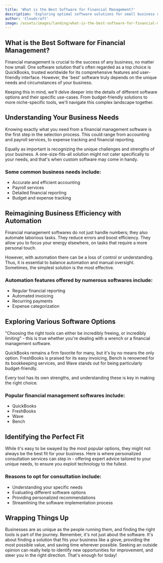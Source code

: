 ```yaml
---
title: 'What is the Best Software for Financial Management?'
description: 'Exploring optimal software solutions for small business owners to manage their finances efficiently and effectively.'
author: 'Cloudcraft'
image: /assets/images/landing/what-is-the-best-software-for-financial-management.jpg
---
```


## What is the Best Software for Financial Management?

Financial management is crucial to the success of any business, no matter how small. One software solution that's often regarded as a top choice is QuickBooks, trusted worldwide for its comprehensive features and user-friendly interface. However, the 'best' software truly depends on the unique needs and circumstances of your business.

Keeping this in mind, we'll delve deeper into the details of different software options and their specific use-cases. From budget-friendly solutions to more niche-specific tools, we'll navigate this complex landscape together.

<ServicesBlurb />

## Understanding Your Business Needs

Knowing exactly what you need from a financial management software is the first step in the selection process. This could range from accounting and payroll services, to expense tracking and financial reporting.

Equally as important is recognizing the unique challenges and strengths of your business. A one-size-fits-all solution might not cater specifically to your needs, and that's when custom software may come in handy.

### Some common business needs include:

 * Accurate and efficient accounting
 * Payroll services
 * Detailed financial reporting
 * Budget and expense tracking

## Reimagining Business Efficiency with Automation

Financial management softwares do not just handle numbers; they also automate laborious tasks. They reduce errors and boost efficiency. They allow you to focus your energy elsewhere, on tasks that require a more personal touch.

However, with automation there can be a loss of control or understanding. Thus, it is essential to balance automation and manual oversight. Sometimes, the simplest solution is the most effective.

### Automation features offered by numerous softwares include:

 * Regular financial reporting
 * Automated invoicing
 * Recurring payments
 * Expense categorization

<GetStartedBlurb />

## Exploring Various Software Options

"Choosing the right tools can either be incredibly freeing, or incredibly limiting" - this is true whether you're dealing with a wrench or a financial management software. 

QuickBooks remains a firm favorite for many, but it's by no means the only option. FreshBooks is praised for its easy invoicing, Bench is renowned for its bookkeeping services, and Wave stands out for being particularly budget-friendly. 

Every tool has its own strengths, and understanding these is key in making the right choice.

### Popular financial management softwares include:

 * QuickBooks
 * FreshBooks
 * Wave
 * Bench

## Identifying the Perfect Fit

While it's easy to be swayed by the most popular options, they might not always be the best fit for your business. Here is where personalized consultation services can step in - offering expert advice tailored to your unique needs, to ensure you exploit technology to the fullest.

### Reasons to opt for consultation include:

 * Understanding your specific needs
 * Evaluating different software options
 * Providing personalized recommendations
 * Streamlining the software implementation process

## Wrapping Things Up

Businesses are as unique as the people running them, and finding the right tools is part of the journey. Remember, it's not just about the software. It's about finding a solution that fits your business like a glove, providing the most possible value, and saving time wherever possible. Seeking an outside opinion can really help to identify new opportunities for improvement, and steer you in the right direction. That's enough for today!